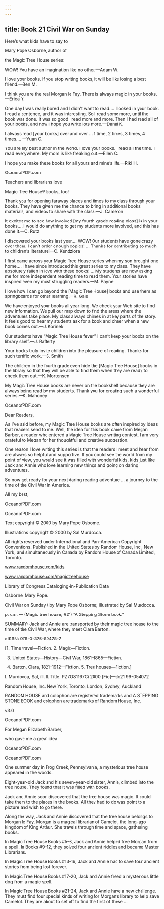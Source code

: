 ```yaml
---
---
---
```

title: Book 21 Civil War on Sunday
---



Here’s what kids have to say to

Mary Pope Osborne, author of

the Magic Tree House series:

WOW! You have an imagination like no other.—Adam W.



I love your books. If you stop writing books, it will be like losing a best friend.—Ben M.



I think you are the real Morgan le Fay. There is always magic in your books.—Erica Y.



One day I was really bored and I didn’t want to read.… I looked in your book. I read a sentence, and it was interesting. So I read some more, until the book was done. It was so good I read more and more. Then I had read all of your books, and now I hope you write lots more.—Danai K.



I always read [your books] over and over … 1 time, 2 times, 3 times, 4 times.… —Yuan C.



You are my best author in the world. I love your books. I read all the time. I read everywhere. My mom is like freaking out.—Ellen C.



I hope you make these books for all yours and mine’s life.—Riki H.





OceanofPDF.com





Teachers and librarians love

Magic Tree House® books, too!

Thank you for opening faraway places and times to my class through your books. They have given me the chance to bring in additional books, materials, and videos to share with the class.—J. Cameron



It excites me to see how involved [my fourth-grade reading class] is in your books.… I would do anything to get my students more involved, and this has done it.—C. Rutz



I discovered your books last year.… WOW! Our students have gone crazy over them. I can’t order enough copies! … Thanks for contributing so much to children’s literature!—C. Kendziora



I first came across your Magic Tree House series when my son brought one home.… I have since introduced this great series to my class. They have absolutely fallen in love with these books! … My students are now asking me for more independent reading time to read them. Your stories have inspired even my most struggling readers.—M. Payne



I love how I can go beyond the [Magic Tree House] books and use them as springboards for other learning.—R. Gale



We have enjoyed your books all year long. We check your Web site to find new information. We pull our map down to find the areas where the adventures take place. My class always chimes in at key parts of the story. It feels good to hear my students ask for a book and cheer when a new book comes out.—J. Korinek



Our students have “Magic Tree House fever.” I can’t keep your books on the library shelf.—J. Rafferty



Your books truly invite children into the pleasure of reading. Thanks for such terrific work.—S. Smith



The children in the fourth grade even hide the [Magic Tree House] books in the library so that they will be able to find them when they are ready to check them out.—K. Mortensen



My Magic Tree House books are never on the bookshelf because they are always being read by my students. Thank you for creating such a wonderful series.—K. Mahoney





OceanofPDF.com





Dear Readers,

As I’ve said before, my Magic Tree House books are often inspired by ideas that readers send to me. Well, the idea for this book came from Megan Barber, a reader who entered a Magic Tree House writing contest. I am very grateful to Megan for her thoughtful and creative suggestion.

One reason I love writing this series is that the readers I meet and hear from are always so helpful and supportive. If you could see the world from my point of view, you would see it was filled with wonderful kids, kids just like Jack and Annie who love learning new things and going on daring adventures.

So now get ready for your next daring reading adventure … a journey to the time of the Civil War in America.





All my best,





OceanofPDF.com





OceanofPDF.com





Text copyright © 2000 by Mary Pope Osborne.

Illustrations copyright © 2000 by Sal Murdocca.

All rights reserved under International and Pan-American Copyright Conventions. Published in the United States by Random House, Inc., New York, and simultaneously in Canada by Random House of Canada Limited, Toronto.

www.randomhouse.com/kids

www.randomhouse.com/magictreehouse

Library of Congress Cataloging-in-Publication Data

Osborne, Mary Pope.

Civil War on Sunday / by Mary Pope Osborne; illustrated by Sal Murdocca.

p. cm. — (Magic tree house; #21) “A Stepping Stone book.”

SUMMARY: Jack and Annie are transported by their magic tree house to the time of the Civil War, where they meet Clara Barton.

eISBN: 978-0-375-89478-7

[1. Time travel—Fiction. 2. Magic—Fiction.

3. United States—History—Civil War, 1861–1865—Fiction.

4. Barton, Clara, 1821–1912—Fiction. 5. Tree houses—Fiction.]

I. Murdocca, Sal, ill. II. Title. PZ7.O81167Ci 2000 [Fic]—dc21 99-054072

Random House, Inc. New York, Toronto, London, Sydney, Auckland

RANDOM HOUSE and colophon are registered trademarks and A STEPPING STONE BOOK and colophon are trademarks of Random House, Inc.

v3.0



OceanofPDF.com




For Megan Elizabeth Barber,

who gave me a great idea



OceanofPDF.com





OceanofPDF.com





One summer day in Frog Creek, Pennsylvania, a mysterious tree house appeared in the woods.

Eight-year-old Jack and his seven-year-old sister, Annie, climbed into the tree house. They found that it was filled with books.

Jack and Annie soon discovered that the tree house was magic. It could take them to the places in the books. All they had to do was point to a picture and wish to go there.

Along the way, Jack and Annie discovered that the tree house belongs to Morgan le Fay. Morgan is a magical librarian of Camelot, the long-ago kingdom of King Arthur. She travels through time and space, gathering books.

In Magic Tree House Books #5–8, Jack and Annie helped free Morgan from a spell. In Books #9–12, they solved four ancient riddles and became Master Librarians.

In Magic Tree House Books #13–16, Jack and Annie had to save four ancient stories from being lost forever.

In Magic Tree House Books #17–20, Jack and Annie freed a mysterious little dog from a magic spell.

In Magic Tree House Books #21–24, Jack and Annie have a new challenge. They must find four special kinds of writing for Morgan’s library to help save Camelot. They are about to set off to find the first of these …